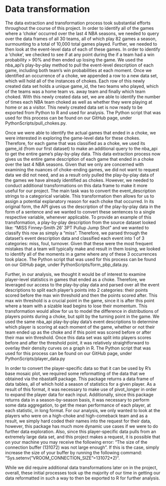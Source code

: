 # Data transformation

The data extraction and transformation process took substantial efforts throughout the course of this project. In order to identify all of the games where a ‘choke’ occurred over the last 4 NBA seasons, we needed to query over the data frames of all 30 teams, all of which play 82 games a season, surmounting to a total of 10,000 total games played. Further, we needed to then look at the event-level data of each of these games. In order to identify a ‘choke’, we checked to see if at any point during the if a team had a win probability > 90% and then ended up losing the game. We used the nba_api's play-by-play method to pull the event-level description of each game, including both team's win probabilities at each moment. Once we identified an occurrence of a choke, we appended a row to a new data set, which will hold all of the instances of chokes. Each row of this newly created data set holds a unique game_id, the two teams who played, which of the teams was a home team vs. away team and finally which team choked. With this newly created data set, we are able to identify the number of times each NBA team choked as well as whether they were playing at home or as a visitor. This newly created data set is now ready to be exported from Python to R and used for analysis. The Python script that was used for this process can be found on our GitHub page, under PythonScripts/pull_chokes.py.

Once we were able to identify the actual games that ended in a choke, we were interested in exploring the game-level data for these chokes. Therefore, for each game that was classified as a choke, we used its game_id (from our first dataset) to make an additional query to the nba_api to get the entire game’s play-by-play data. This data extraction process now gives us the entire game description of each game that ended in a choke over the last 4 NBA seasons. Given that we only are concerned with examining the nuances of choke-ending games, we did not want to request data we did not need, and as a result only pulled the play-by-play data of the games we have already identified as chokes. However, we needed to conduct additional transformations on this data frame to make it more useful for our project. The main task was to convert the event_description strings to a categorical variable. This transformation then allows for us to assign a potential explanatory reason for each choke that occurred. In its original form, the API gives us the description of the play-by-play data in the form of a sentence and we wanted to convert these sentences to a single respective variable, whenever applicable. To provide an example of this transformation, a play-by-play description from the source dataset looked like: “MISS Finney-Smith 26' 3PT Pullup Jump Shot” and we wanted to classify this row as simply a “miss”. Therefore, we parsed through the dataset’s event description data and classified each event into 1 of 3 categories: miss, foul, turnover. Given that these were the most frequent mistakes that a team will typically make and result in them losing, we looked to identify all of the moments in a game where any of these 3 occurrences took place. The Python script that was used for this process can be found on our GitHub page, under PythonScripts/form_pbp_data.py.

Further, in our analysis, we thought it would be of interest to examine player-level statistics in games that ended as a choke. Therefore, we leveraged our access to the play-by-play data and parsed over all the event descriptions to split each player's points into 2 categories: their points scored before the max win threshold and then the points scored after. This max win threshold is a crucial point in the game, since it is after this point where a team with a sizable lead begins to lose their momentum. This transformation would allow for us to model the difference in distributions of players points during a choke, but split by the turning point in the game. We used the same nba_api play-by-play data’s event descriptions to determine which player is scoring at each moment of the game, whether or not their team ended up as the choke and if this point was scored before or after their max win threshold. Once this data set was split into players scores before and after the threshold point, it was relatively straightforward to overlay their density curves on a graph in R. The Python script that was used for this process can be found on our GitHub page, under PythonScripts/player_data.py  

In order to convert the player-specific data so that it can be used by R's base mosaic plot, we required some reformatting of the data that we obtained via the nbastatR package. This package returns a data frame of data tables, all of which hold a season of statistics for a given player. As a result of this format, it was necessary to make use of pivot_longer in order to expand the player data for each input. Additionally, since this package returns data in a season-by-season basis, it was necessary to perform some data aggregation, to get the mean performance of each player, at each statistic, in long format. For our analysis, we only wanted to look at the players who were on a high-choke and high-comeback team and as a result, we simply hard coded their names into the request for their data, however, this package has much more dynamic use cases if we were to do further data exploration. Also, since this player-specific data pulls from an extremely large data set, and this project makes a request, it is possible that on your machine you may receive the following error: "The size of the connection buffer (131072) was not large enough". If this is the case, simply increase the size of your buffer by running the following command: "Sys.setenv("VROOM_CONNECTION_SIZE"=131072*2)".

While we did require additional data transformations later on in the project, overall, these initial processes took up the majority of our time in getting our data reformatted in such a way to then be exported to R for further analysis.
